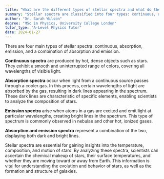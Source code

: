 ```yaml
---
title: "What are the different types of stellar spectra and what do they signify?"
summary: "Stellar spectra are classified into four types: continuous, absorption, emission, and a combination of absorption and emission, each representing different characteristics of light from stars."
author: "Dr. Sarah Wilson"
degree: "MSc in Physics, University College London"
tutor_type: "A-Level Physics Tutor"
date: 2024-01-27
---
```


There are four main types of stellar spectra: continuous, absorption, emission, and a combination of absorption and emission.

**Continuous spectra** are produced by hot, dense objects such as stars. They exhibit a smooth and uninterrupted range of colors, covering all wavelengths of visible light.

**Absorption spectra** occur when light from a continuous source passes through a cooler gas. In this process, certain wavelengths of light are absorbed by the gas, resulting in dark lines appearing in the spectrum. These dark lines are characteristic of specific elements, enabling scientists to analyze the composition of stars.

**Emission spectra** arise when atoms in a gas are excited and emit light at particular wavelengths, creating bright lines in the spectrum. This type of spectrum is commonly observed in nebulae and other hot, ionized gases.

**Absorption and emission spectra** represent a combination of the two, displaying both dark and bright lines.

Stellar spectra are essential for gaining insights into the temperature, composition, and motion of stars. By analyzing these spectra, scientists can ascertain the chemical makeup of stars, their surface temperatures, and whether they are moving toward or away from Earth. This information is vital for understanding the evolution and behavior of stars, as well as the formation and structure of galaxies.
    